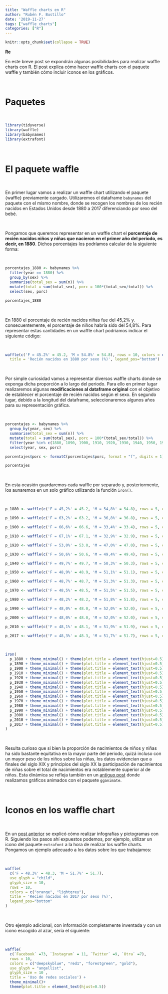 ```yaml
---
title: "Waffle charts en R"
author: "Rubén F. Bustillo"
date: '2019-11-27'
tags: ["waffle charts"]
categories: ["R"]
---
```



```r

knitr::opts_chunk$set(collapse = TRUE)

```

**Re**

En este breve post se expondrán algunas posibilidades para realizar waffle charts con R. El post explica cómo hacer waffle charts con el paquete waffle y también cómo incluir iconos en los gráficos.   

\

# Paquetes

\

```r

library(tidyverse)
library(waffle)
library(babynames)
library(extrafont)

```

\

# El paquete waffle

\

En primer lugar vamos a realizar un waffle chart utilizando el paquete {waffle} previamente cargado. Utilizaremos el dataframe `babynames` del paquete con el mismo nombre, donde se recogen los nombres de los recién nacidos en Estados Unidos desde 1880 a 2017 diferenciando por sexo del bebé. 

\

Pongamos que queremos representar en un waffle chart el **porcentaje de recién nacidos niños y niñas que nacieron en el primer año del periodo, es decir, en 1880**. Dichos porcentajes los podríamos calcular de la siguiente forma:

\

```r

porcentajes_1880 <- babynames %>%
  filter(year == 1880) %>%
  group_by(sex) %>%
  summarise(total_sex = sum(n)) %>%
  mutate(total = sum(total_sex), porc = 100*(total_sex/total)) %>%
  select(sex, porc)

porcentajes_1880

```

\

En 1880 el porcentaje de recién nacidos niñas fue del 45,2% y. consecuentemente, el porcentaje de niños habría sido del 54,8%. Para representar estas cantidades en un waffle chart podríamos indicar el siguiente código:

\

```r

waffle(c('F = 45.2%' = 45.2, 'M = 54.8%' = 54.8), rows = 10, colors = c("orange", "lightgrey"),
  title = 'Recién nacidos en 1880 por sexo (%)', legend_pos="bottom")

```

\

Por simple curiosidad vamos a representar diversos waffle charts donde se exponga dicha proporción a lo largo del periodo. Para ello en primer lugar realizaremos algunas **modificaciones al dataframe original** con el objetivo de establecer el porcentaje de recién nacidos según el sexo. En segundo lugar, debido a la longitud del dataframe, seleccionaremos algunos años para su representación gráfica.

\

```r

porcentajes <- babynames %>%
  group_by(year, sex) %>%
  summarise(total_sex = sum(n)) %>%
  mutate(total = sum(total_sex), porc = 100*(total_sex/total)) %>%
  filter(year %in% c(1880, 1890, 1900, 1910, 1920, 1930, 1940, 1950, 1960, 1970, 1980, 1990, 2000, 2010, 2017)) %>%
  select(year, sex, porc)

porcentajes$porc <- formatC(porcentajes$porc, format = "f", digits = 1)

porcentajes

```

\

En esta ocasión guardaremos cada waffle por separado y, posteriormente, los aunaremos en un solo gráfico utilizando la función `iron()`. 

\

```r

p_1880 <- waffle(c('F = 45,2%' = 45.2, 'M = 54,8%' = 54.8), rows = 5, colors = c("orange", "lightgrey"), title = 'Recién nacidos por sexo (%) \n\n\n1880')

p_1890 <- waffle(c('F = 63,2%' = 63.2, 'M = 36,8%' = 36.8), rows = 5, colors = c("orange", "lightgrey"), title = '1890')

p_1900 <- waffle(c('F = 66,6%' = 66.6, 'M = 33,4%' = 33.4), rows = 5, colors = c("orange", "lightgrey"), title = '1900')

p_1910 <- waffle(c('F = 67,1%' = 67.1, 'M = 32,9%' = 32.9), rows = 5, colors = c("orange", "lightgrey"), title = '1910')

p_1920 <- waffle(c('F = 53,0%' = 53.0, 'M = 47,0%' = 47.0), rows = 5, colors = c("orange", "lightgrey"), title = '1920')

p_1930 <- waffle(c('F = 50,6%' = 50.6, 'M = 49,4%' = 49.4), rows = 5, colors = c("orange", "lightgrey"), title = '1930')

p_1940 <- waffle(c('F = 49,7%' = 49.7, 'M = 50,3%' = 50.3), rows = 5, colors = c("orange", "lightgrey"), title = '1940')

p_1950 <- waffle(c('F = 48,9%' = 48.9, 'M = 51,1%' = 51.1), rows = 5, colors = c("orange", "lightgrey"), title = '1950')

p_1960 <- waffle(c('F = 48,7%' = 48.7, 'M = 51,3%' = 51.3), rows = 5, colors = c("orange", "lightgrey"), title = '1960')

p_1970 <- waffle(c('F = 48,5%' = 48.5, 'M = 51,5%' = 51.5), rows = 5, colors = c("orange", "lightgrey"), title = '1970')

p_1980 <- waffle(c('F = 48,2%' = 48.2, 'M = 51,8%' = 51.8), rows = 5, colors = c("orange", "lightgrey"), title = '1980')

p_1990 <- waffle(c('F = 48,0%' = 48.0, 'M = 52,0%' = 52.0), rows = 5, colors = c("orange", "lightgrey"), title = '1990')

p_2000 <- waffle(c('F = 48,0%' = 48.0, 'M = 52,0%' = 52.0), rows = 5, colors = c("orange", "lightgrey"), title = '2000')

p_2010 <- waffle(c('F = 48,1%' = 48.1, 'M = 51,9%' = 51.9), rows = 5, colors = c("orange", "lightgrey"), title = '2010')

p_2017 <- waffle(c('F = 48,3%' = 48.3, 'M = 51,7%' = 51.7), rows = 5, colors = c("orange", "lightgrey"), title = '2017')

```

\

```r

iron(
  p_1880 + theme_minimal() + theme(plot.title = element_text(hjust=0.5)),
  p_1890 + theme_minimal() + theme(plot.title = element_text(hjust=0.5)),
  p_1900 + theme_minimal() + theme(plot.title = element_text(hjust=0.5)),
  p_1910 + theme_minimal() + theme(plot.title = element_text(hjust=0.5)),
  p_1920 + theme_minimal() + theme(plot.title = element_text(hjust=0.5)),
  p_1930 + theme_minimal() + theme(plot.title = element_text(hjust=0.5)),
  p_1940 + theme_minimal() + theme(plot.title = element_text(hjust=0.5)),
  p_1950 + theme_minimal() + theme(plot.title = element_text(hjust=0.5)),
  p_1960 + theme_minimal() + theme(plot.title = element_text(hjust=0.5)),
  p_1970 + theme_minimal() + theme(plot.title = element_text(hjust=0.5)),
  p_1980 + theme_minimal() + theme(plot.title = element_text(hjust=0.5)),
  p_1990 + theme_minimal() + theme(plot.title = element_text(hjust=0.5)),
  p_2000 + theme_minimal() + theme(plot.title = element_text(hjust=0.5)),
  p_2010 + theme_minimal() + theme(plot.title = element_text(hjust=0.5)),
  p_2017 + theme_minimal() + theme(plot.title = element_text(hjust=0.5))
) 

```

\

Resulta curioso que si bien la proporción de nacimientos de niños y niñas ha sido bastante equitativa en la mayor parte del periodo, quizá incluso con un mayor peso de los niños sobre las niñas, los datos evidencian que a finales del siglo XIX y principios del siglo XX la participación de nacimientos de niñas sobre el total de nacimientos era notablemente superior al de niños. Esta dinámica se refleja también en un [antiguo post](https://rquer.netlify.com/babynames_gganimate/) donde realizamos gráficos animados con el paquete `gganimate`. 

\

# Iconos en los waffle chart

\

En un [post anterior](https://rquer.netlify.com/infographics/) se explicó cómo realizar infografías y pictogramas con R. Siguiendo los pasos ahí expuestos podemos, por ejemplo, utilizar un icono del paquete `extrafont` a la hora de realizar los waffle charts. Pongamos un ejemplo adecuado a los datos sobre los que trabajamos:

\

```r

waffle(
  c('F = 48.3%' = 48.3, 'M = 51.7%' = 51.7), 
  use_glyph = "child", 
  glyph_size = 10,
  rows = 10, 
  colors = c("orange", "lightgrey"),
  title = 'Recién nacidos en 2017 por sexo (%)', 
  legend_pos="bottom"
)

```

\

Otro ejemplo adicional, con información completamente inventada y con un icono escogido al azar, sería el siguiente:

\

```r

waffle(
  c(`Facebook` =73, `Instagram` = 11, `Twitter` =9, `Otra` =7), 
  rows = 10, 
  colors = c("deepskyblue", "red1", "forestgreen", "gold"),
  use_glyph = "angellist", 
  glyph_size = 10 ,
  title = 'Uso de redes sociales') +
  theme_minimal()+ 
  theme(plot.title = element_text(hjust=0.5))

```


\